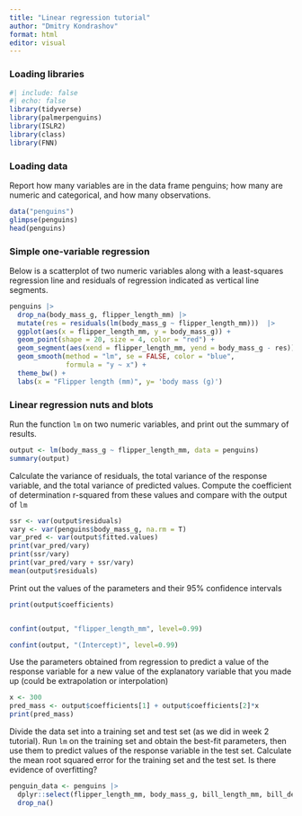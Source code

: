 ```yaml
---
title: "Linear regression tutorial"
author: "Dmitry Kondrashov"
format: html
editor: visual
---
```


### Loading libraries

```r
#| include: false
#| echo: false
library(tidyverse)
library(palmerpenguins)
library(ISLR2)
library(class)
library(FNN)
```

### Loading data

Report how many variables are in the data frame penguins; how many are numeric and categorical, and how many observations.

```r
data("penguins")
glimpse(penguins)
head(penguins)
```

### Simple one-variable regression

Below is a scatterplot of two numeric variables along with a least-squares regression line and residuals of regression indicated as vertical line segments.

```r
penguins |> 
  drop_na(body_mass_g, flipper_length_mm) |> 
  mutate(res = residuals(lm(body_mass_g ~ flipper_length_mm)))  |>  
  ggplot(aes(x = flipper_length_mm, y = body_mass_g)) +
  geom_point(shape = 20, size = 4, color = "red") +
  geom_segment(aes(xend = flipper_length_mm, yend = body_mass_g - res)) +
  geom_smooth(method = "lm", se = FALSE, color = "blue",
              formula = "y ~ x") +
  theme_bw() +
  labs(x = "Flipper length (mm)", y= 'body mass (g)')

```

### Linear regression nuts and blots

Run the function `lm` on two numeric variables, and print out the summary of results.

```r
output <- lm(body_mass_g ~ flipper_length_mm, data = penguins)
summary(output)
```

Calculate the variance of residuals, the total variance of the response variable, and the total variance of predicted values. Compute the coefficient of determination r-squared from these values and compare with the output of `lm`

```r

ssr <- var(output$residuals)
vary <- var(penguins$body_mass_g, na.rm = T)
var_pred <- var(output$fitted.values)
print(var_pred/vary)
print(ssr/vary)
print(var_pred/vary + ssr/vary)
mean(output$residuals)
```

Print out the values of the parameters and their 95% confidence intervals

```r
print(output$coefficients)


confint(output, "flipper_length_mm", level=0.99)

confint(output, "(Intercept)", level=0.99)
```

Use the parameters obtained from regression to predict a value of the response variable for a new value of the explanatory variable that you made up (could be extrapolation or interpolation)

```r
x <- 300
pred_mass <- output$coefficients[1] + output$coefficients[2]*x
print(pred_mass)
```

Divide the data set into a training set and test set (as we did in week 2 tutorial). Run `lm` on the training set and obtain the best-fit parameters, then use them to predict values of the response variable in the test set. Calculate the mean root squared error for the training set and the test set. Is there evidence of overfitting?

```r
penguin_data <- penguins |> 
  dplyr::select(flipper_length_mm, body_mass_g, bill_length_mm, bill_depth_mm) |> 
  drop_na()

```
